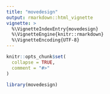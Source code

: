 ```yaml
---
title: "movedesign"
output: rmarkdown::html_vignette
vignette: >
  %\VignetteIndexEntry{movedesign}
  %\VignetteEngine{knitr::rmarkdown}
  %\VignetteEncoding{UTF-8}
---
```


```r
knitr::opts_chunk$set(
  collapse = TRUE,
  comment = "#>"
)
```

```r
library(movedesign)
```
